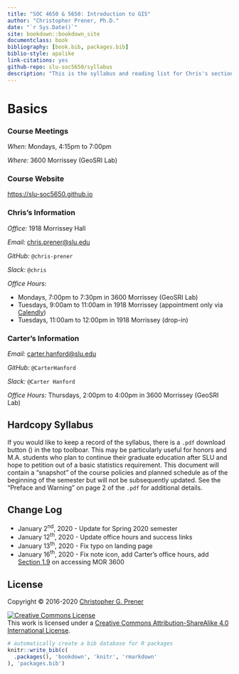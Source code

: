 ```yaml
---
title: "SOC 4650 & 5650: Introduction to GIS"
author: "Christopher Prener, Ph.D."
date: "`r Sys.Date()`"
site: bookdown::bookdown_site
documentclass: book
bibliography: [book.bib, packages.bib]
biblio-style: apalike
link-citations: yes
github-repo: slu-soc5650/syllabus
description: "This is the syllabus and reading list for Chris's sections of SOC 4650 and 5650."
---
```


# Basics {-}

### Course Meetings {-}

*When:* Mondays, 4:15pm to 7:00pm

*Where:* 3600 Morrissey (GeoSRI Lab)

### Course Website {-}

<https://slu-soc5650.github.io>

### Chris’s Information {-}

*Office:* 1918 Morrissey Hall

*Email:* <chris.prener@slu.edu>

*GitHub:* `@chris-prener`

*Slack:* `@chris`

*Office Hours:*

- Mondays, 7:00pm to 7:30pm in 3600 Morrissey (GeoSRI Lab)
- Tuesdays, 9:00am to 11:00am in 1918 Morrissey (appointment only via [Calendly](https://calendly.com/chris-prener))
- Tuesdays, 11:00am to 12:00pm in 1918 Morrissey (drop-in)

### Carter's Information {-}

*Email:* <carter.hanford@slu.edu>

*GitHub:* `@CarterHanford`

*Slack:* `@Carter Hanford`

*Office Hours:* Thursdays, 2:00pm to 4:00pm in 3600 Morrissey (GeoSRI Lab)

## Hardcopy Syllabus {-}
If you would like to keep a record of the syllabus, there is a `.pdf` download button (<i class="fa fa-file-pdf-o"></i>) in the top toolboar. This may be particularly useful for honors and M.A. students who plan to continue their graduate education after SLU and hope to petition out of a basic statistics requirement. This document will contain a "snapshot" of the course policies and planned schedule as of the beginning of the semester but will not be subsequently updated. See the "Preface and Warning" on page 2 of the `.pdf` for additional details.

## Change Log {-}

* January 2^nd^, 2020 - Update for Spring 2020 semester
* January 12^th^, 2020 - Update office hours and success links
* January 13^th^, 2020 - Fix typo on landing page
* January 16^th^, 2020 - Fix note icon, add Carter's office hours, add [Section 1.9](/syllabus/lab-access.html) on accessing MOR 3600

## License {-}
Copyright © 2016-2020 [Christopher G. Prener](https://chris-prener.github.io)

<a rel="license" href="http://creativecommons.org/licenses/by-sa/4.0/"><img alt="Creative Commons License" style="border-width:0" src="https://i.creativecommons.org/l/by-sa/4.0/88x31.png" /></a><br />This work is licensed under a <a rel="license" href="http://creativecommons.org/licenses/by-sa/4.0/">Creative Commons Attribution-ShareAlike 4.0 International License</a>.

```r
# automatically create a bib database for R packages
knitr::write_bib(c(
  .packages(), 'bookdown', 'knitr', 'rmarkdown'
), 'packages.bib')
```
